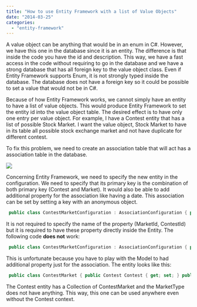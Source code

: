 ```yaml
---
title: "How to use Entity Framework with a list of Value Objects"
date: "2014-03-25"
categories: 
  - "entity-framework"
---
```


A value object can be anything that would be in an enum in C\#. However, we have this one in the database since it is an entity. The difference is that inside the code you have the id and description. This way, we have a fast access in the code without requiring to go in the database and we have a strong database that has all foreign key to the value object class. Even if Entity Framework supports Enum, it is not strongly typed inside the database. The database does not have a foreign key so it could be possible to set a value that would not be in C\#.

Because of how Entity Framework works, we cannot simply have an entity to have a list of value objects. This would produce Entity Framework to set the entity id into the value object table. The desired effect is to have only one entry per value object. For example, I have a Contest entity that has a list of possible Stock Market. I want the value object, Stock Market to have in its table all possible stock exchange market and not have duplicate for different contest.

To fix this problem, we need to create an association table that will act has a association table in the database.

![](images/ContestMarket-400x90.png)

Concerning Entity Framework, we need to specify the new entity in the configuration. We need to specify that its primary key is the combination of both primary key (Contest and Market). It would also be able to add additional property for the association like having a date. This association can be set by setting a key with an anonymous object.


```csharp
 public class ContestMarketConfiguration : AssociationConfiguration { public ContestMarketConfiguration(): base(Constants.SchemaNames.Contest) { this.HasKey(c => new {MarketId = c.MarketId, ContestId= c.ContestId}); } } 
```

It is not required to specify the name of the property (MarketId, ContestId) but it is required to have these property directly inside the Entity. The following code **does not** work:


```csharp
 public class ContestMarketConfiguration : AssociationConfiguration { public ContestMarketConfiguration(): base(Constants.SchemaNames.Contest) { this.HasKey(c => new {MarketId = c.Market.Id, ContestId= c.Contest.Id}); } } 
```

This is unfortunate because you have to play with the Model to had additional property just for the association. The entity looks like this:


```csharp
 public class ContestMarket { public Contest Contest { get; set; } public int ContestId { get; set; } public MarketType Market { get; set; } public int MarketId { get; set; } } 
```

The Contest entity has a Collection of ContestMarket and the MarketType does not have anything. This way, this one can be used anywhere even without the Contest context.
